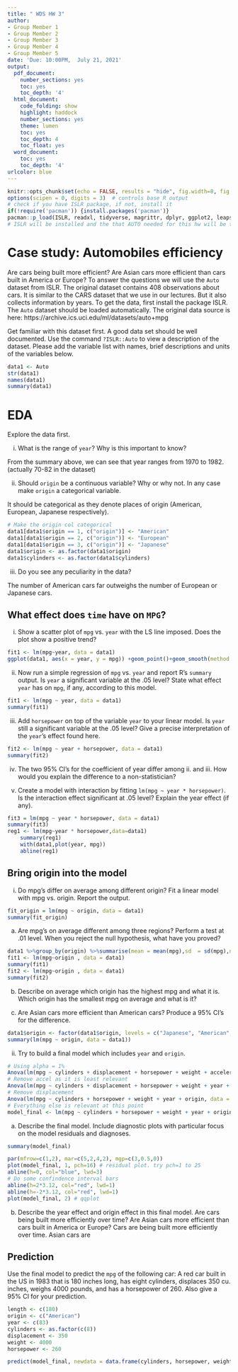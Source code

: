```yaml
---
title: " WDS HW 3"
author:
- Group Member 1
- Group Member 2
- Group Member 3
- Group Member 4
- Group Member 5
date: 'Due: 10:00PM,  July 21, 2021'
output:
  pdf_document:
    number_sections: yes
    toc: yes
    toc_depth: '4'
  html_document:
    code_folding: show
    highlight: haddock
    number_sections: yes
    theme: lumen
    toc: yes
    toc_depth: 4
    toc_float: yes
  word_document:
    toc: yes
    toc_depth: '4'
urlcolor: blue
---
```



```r
knitr::opts_chunk$set(echo = FALSE, results = "hide", fig.width=8, fig.height=4)
options(scipen = 0, digits = 3)  # controls base R output
# check if you have ISLR package, if not, install it
if(!require('pacman')) {install.packages('pacman')}
pacman::p_load(ISLR, readxl, tidyverse, magrittr, dplyr, ggplot2, leaps, car, contrast) 
# ISLR will be installed and the that AUTO needed for this hw will be there
```


\pagebreak



# Case study: Automobiles efficiency

Are cars being built more efficient? Are Asian cars more efficient than cars built in America or Europe? To answer the questions we will use the `Auto` dataset from ISLR. The original dataset contains 408 observations about cars. It is similar to the CARS dataset that we use in our lectures. But it also collects information by years. To get the data, first install the package ISLR. The `Auto` dataset should be loaded automatically. The original data source is here: https://archive.ics.uci.edu/ml/datasets/auto+mpg

Get familiar with this dataset first. A good data set should be well documented. Use the command `?ISLR::Auto` to view a description of the dataset. Please add the variable list with names, brief descriptions and units of the variables below. 

```r
data1 <- Auto
str(data1)
names(data1)
summary(data1)
```

# EDA

Explore the data first. 

i. What is the range of `year`? Why is this important to know?  

From the summary above, we can see that year ranges from 1970 to 1982. (actually 70-82 in the dataset)

ii. Should `origin` be a continuous variable? Why or why not. In any case make `origin` a categorical variable. 

It should be categorical as they denote places of origin (American, European, Japanese respectively). 

``` r
# Make the origin col categorical
data1[data1$origin == 1, c("origin")] <- "American"
data1[data1$origin == 2, c("origin")] <- "European"
data1[data1$origin == 3, c("origin")] <- "Japanese"
data1$origin <- as.factor(data1$origin)
data1$cylinders <- as.factor(data1$cylinders)
```

iii. Do you see any peculiarity in the data?  

The number of American cars far outweighs the number of European or Japanese cars.


## What effect does `time` have on `MPG`?

i. Show a scatter plot of `mpg` vs. `year` with the LS line imposed. Does the plot show a positive trend? 

``` r

fit1 <- lm(mpg~year, data = data1)
ggplot(data1, aes(x = year, y = mpg)) +geom_point()+geom_smooth(method = "lm", formula = 'y~x', se=F)

```

ii. Now run a simple regression of `mpg` vs. `year` and report R's `summary` output. Is `year` a significant variable at the .05 level? State what effect `year` has on `mpg`, if any, according to this model. 

``` r

fit1 <- lm(mpg ~ year, data = data1)
summary(fit1)

```

iii. Add `horsepower` on top of the variable `year` to your linear model. Is `year` still a significant variable at the .05 level? Give a precise interpretation of the `year`'s effect found here. 

``` r

fit2 <- lm(mpg ~ year + horsepower, data = data1)
summary(fit2)

```

iv. The two 95% CI's for the coefficient of year differ among ii. and iii. How would you explain the difference to a non-statistician?

v. Create a model with interaction by fitting `lm(mpg ~ year * horsepower)`. Is the interaction effect significant at .05 level? Explain the year effect (if any). 

``` r

fit3 = lm(mpg ~ year * horsepower, data = data1)
summary(fit3)
reg1 <- lm(mpg~year * horsepower,data=data1) 
	summary(reg1)
	with(data1,plot(year, mpg))
	abline(reg1)
```

<!-- ## Categorical predictors -->

<!-- Remember that the same variable can play different roles! Take a quick look at the variable `cylinders`, and try to use this variable in the following analyses wisely. We all agree that a larger number of cylinders will lower mpg. However, we can interpret `cylinders` as either a continuous (numeric) variable or a categorical variable. -->

<!-- a) Fit a model that treats `cylinders` as a continuous/numeric variable. Is `cylinders` significant at the 0.01 level? What effect does `cylinders` play in this model? -->

<!-- b) Fit a model that treats `cylinders` as a categorical/factor. Is `cylinders` significant at the .01 level? What is the effect of `cylinders` in this model? Describe the `cylinders` effect over `mpg`.  -->

<!-- c) What are the fundamental differences between treating `cylinders` as a continuous and categorical variable in your models?  -->


## Bring origin into the model

i. Do mpg's differ on average among different origin? Fit a linear model with mpg vs. origin. Report the output. 

``` r

fit_origin = lm(mpg ~ origin, data = data1)
summary(fit_origin)

```

a) Are mpg's on average different among three regions? Perform a test at .01 level. When you reject the null hypothesis, what have you proved? 
```r
data1 %>%group_by(origin) %>%summarise(mean = mean(mpg),sd  = sd(mpg),n = n())
fit1 <- lm(mpg~origin , data = data1)
summary(fit1)
fit2 <- lm(mpg~origin , data = data1)
summary(fit2)

```
b) Describe on average which origin has the highest mpg and what it is. Which origin has the smallest mpg on average and what is it?

c) Are Asian cars more efficient than American cars? Produce a 95% CI's for the difference. 

``` r
data1$origin <- factor(data1$origin, levels = c("Japanese", "American", "European"))
summary(lm(mpg ~ origin, data = data1))

```

ii. Try to build a final model which includes `year` and `origin`. 
``` r
# Using alpha = 1%
Anova(lm(mpg ~ cylinders + displacement + horsepower + weight + acceleration + year + origin, data = data1))
# Remove accel as it is least relevant
Anova(lm(mpg ~ cylinders + displacement + horsepower + weight + year + origin, data = data1))
# Remove displacement
Anova(lm(mpg ~ cylinders + horsepower + weight + year + origin, data = data1))
# Everything else is relevant at this point
model_final <- lm(mpg ~ cylinders + horsepower + weight + year + origin, data = data1)

```

a) Describe the final model. Include diagnostic plots with particular focus on the model residuals and diagnoses.

``` r

summary(model_final)

par(mfrow=c(1,2), mar=c(5,2,4,2), mgp=c(3,0.5,0))
plot(model_final, 1, pch=16) # residual plot. try pch=1 to 25
abline(h=0, col="blue", lwd=3)
# Do some confindence interval bars
abline(h=2*3.12, col="red", lwd=1)
abline(h=-2*3.12, col="red", lwd=1)
plot(model_final, 2) # qqplot
```

b) Describe the year effect and origin effect in this final model.
Are cars being built more efficiently over time? Are Asian cars more efficient than cars built in America or Europe?
Cars are being built more efficiently over time. Asian cars are 


## Prediction

Use the final model to predict the `mpg` of the following car: A red car built in the US in 1983 that is 180 inches long, has eight cylinders, displaces 350 cu. inches, weighs 4000 pounds, and has a horsepower of 260. Also give a 95% CI for your prediction.

``` r

length <- c(180)
origin <- c("American")
year <- c(83)
cylinders <- as.factor(c(8))
displacement <- 350
weight <- 4000
horsepower <- 260

predict(model_final, newdata = data.frame(cylinders, horsepower, weight, year, origin), interval = "prediction")

```






